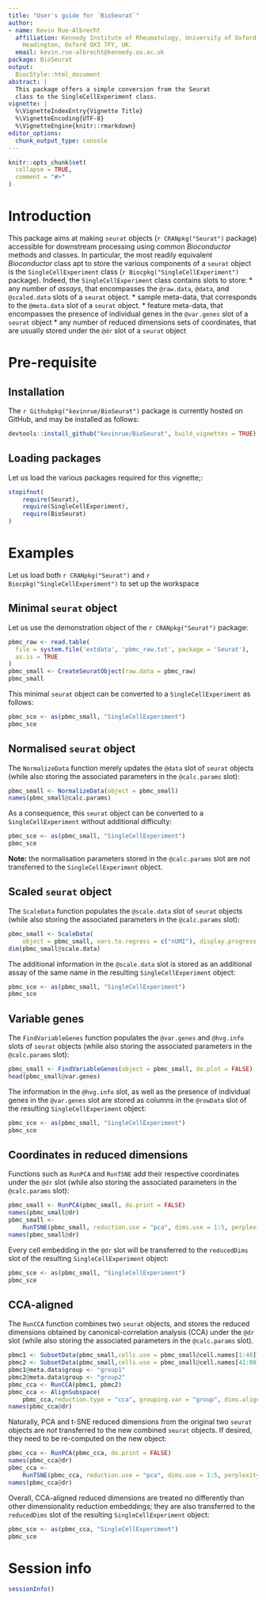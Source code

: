 ```yaml
---
title: "User's guide for `BioSeurat`"
author:
- name: Kevin Rue-Albrecht
  affiliation: Kennedy Institute of Rheumatology, University of Oxford,
    Headington, Oxford OX3 7FY, UK.
  email: kevin.rue-albrecht@kennedy.ox.ac.uk
package: BioSeurat
output:
  BiocStyle::html_document
abstract: |
  This package offers a simple conversion from the Seurat
  class to the SingleCellExperiment class.
vignette: |
  %\VignetteIndexEntry{Vignette Title}
  %\VignetteEncoding{UTF-8}
  %\VignetteEngine{knitr::rmarkdown}
editor_options: 
  chunk_output_type: console
---
```


```r
knitr::opts_chunk$set(
  collapse = TRUE,
  comment = "#>"
)
```

# Introduction

This package aims at making `seurat` objects (`r CRANpkg("Seurat")` package)
accessible for downstream
processing using common _Bioconductor_ methods and classes.
In particular, the most readily equivalent _Bioconductor_ class apt
to store the various components of a `seurat` object is the
`SingleCellExperiment` class (`r Biocpkg("SingleCellExperiment")` package).
Indeed, the `SingleCellExperiment` class contains slots to store:
* any number of _assays_, that encompasses the `@raw.data`, `@data`, and
    `@scaled.data` slots of a `seurat` object.
* sample meta-data, that corresponds to the `@meta.data` slot of a `seurat`
    object.
* feature meta-data, that encompasses the presence of individual genes in the
    `@var.genes` slot of a `seurat` object
* any number of reduced dimensions sets of coordinates, that are usually
    stored under the `@dr` slot of a `seurat` object

# Pre-requisite

## Installation

The `r Githubpkg("kevinrue/BioSeurat")` package is currently hosted
on GitHub, and may be installed as follows:

```r
devtools::install_github("kevinrue/BioSeurat", build_vignettes = TRUE)
```

## Loading packages

Let us load the various packages required for this vignette;:

```r
stopifnot(
    require(Seurat),
    require(SingleCellExperiment),
    require(BioSeurat)
)
```

# Examples

Let us load both `r CRANpkg("Seurat")` and `r Biocpkg("SingleCellExperiment")`
to set up the workspace

## Minimal `seurat` object

Let us use the demonstration object of the `r CRANpkg("Seurat")` package:

```r
pbmc_raw <- read.table(
  file = system.file('extdata', 'pbmc_raw.txt', package = 'Seurat'),
  as.is = TRUE
)
pbmc_small <- CreateSeuratObject(raw.data = pbmc_raw)
pbmc_small
```

This minimal `seurat` object can be converted to a `SingleCellExperiment`
as follows:

```r
pbmc_sce <- as(pbmc_small, "SingleCellExperiment")
pbmc_sce
```

## Normalised `seurat` object

The `NormalizeData` function merely updates the `@data` slot of `seurat`
objects (while also storing the associated parameters in
the `@calc.params` slot):

```r
pbmc_small <- NormalizeData(object = pbmc_small)
names(pbmc_small@calc.params)
```

As a consequence, this `seurat` object can be converted to a
`SingleCellExperiment` without additional difficulty:

```r
pbmc_sce <- as(pbmc_small, "SingleCellExperiment")
pbmc_sce
```

**Note:** the normalisation parameters stored in the `@calc.params` slot
are _not_ transferred to the `SingleCellExperiment` object.

## Scaled `seurat` object

The `ScaleData` function populates the `@scale.data` slot of `seurat`
objects (while also storing the associated parameters in
the `@calc.params` slot):

```r
pbmc_small <- ScaleData(
    object = pbmc_small, vars.to.regress = c("nUMI"), display.progress = FALSE)
dim(pbmc_small@scale.data)
```

The additional information in the `@scale.data` slot is stored as an additional
assay of the same name in the resulting `SingleCellExperiment` object:

```r
pbmc_sce <- as(pbmc_small, "SingleCellExperiment")
pbmc_sce
```

## Variable genes

The `FindVariableGenes` function populates the `@var.genes` and `@hvg.info`
slots of `seurat` objects (while also storing the associated parameters in
the `@calc.params` slot):

```r
pbmc_small <- FindVariableGenes(object = pbmc_small, do.plot = FALSE)
head(pbmc_small@var.genes)
```

The information in the `@hvg.info` slot, as well as the presence of individual
genes in the `@var.genes` slot are stored as columns
in the `@rowData` slot of the resulting `SingleCellExperiment` object:

```r
pbmc_sce <- as(pbmc_small, "SingleCellExperiment")
pbmc_sce
```

## Coordinates in reduced dimensions

Functions such as `RunPCA` and `RunTSNE` add their respective coordinates
under the `@dr` slot (while also storing the associated parameters in
the `@calc.params` slot):

```r
pbmc_small <- RunPCA(pbmc_small, do.print = FALSE)
names(pbmc_small@dr)
pbmc_small <-
    RunTSNE(pbmc_small, reduction.use = "pca", dims.use = 1:5, perplexity=10)
names(pbmc_small@dr)
```

Every cell embedding in the `@dr` slot will be transferred to the
`reducedDims` slot of the resulting `SingleCellExperiment` object:

```r
pbmc_sce <- as(pbmc_small, "SingleCellExperiment")
pbmc_sce
```

## CCA-aligned

The `RunCCA` function combines two `seurat` objects, and stores
the reduced dimensions obtained by canonical-correlation analysis (CCA)
under the `@dr` slot (while also storing the associated parameters in
the `@calc.params` slot).

```r
pbmc1 <- SubsetData(pbmc_small,cells.use = pbmc_small@cell.names[1:40])
pbmc2 <- SubsetData(pbmc_small,cells.use = pbmc_small@cell.names[41:80])
pbmc1@meta.data$group <- "group1"
pbmc2@meta.data$group <- "group2"
pbmc_cca <- RunCCA(pbmc1, pbmc2)
pbmc_cca <- AlignSubspace(
    pbmc_cca,reduction.type = "cca", grouping.var = "group", dims.align = 1:2)
names(pbmc_cca@dr)
```

Naturally, PCA and t-SNE reduced dimensions from the original two `seurat`
objects are _not_ transferred to the new combined `seurat` objects.
If desired, they need to be re-computed on the new object:

```r
pbmc_cca <- RunPCA(pbmc_cca, do.print = FALSE)
names(pbmc_cca@dr)
pbmc_cca <-
    RunTSNE(pbmc_cca, reduction.use = "pca", dims.use = 1:5, perplexity=10)
names(pbmc_cca@dr)
```

Overall, CCA-aligned reduced dimensions are treated no differently than
other dimensionality reduction embeddings; they are also transferred to
the `reducedDims` slot of the resulting `SingleCellExperiment` object:

```r
pbmc_sce <- as(pbmc_cca, "SingleCellExperiment")
pbmc_sce
```

# Session info {.unnumbered}

```r
sessionInfo()
```
